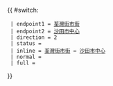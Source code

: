 {{ #switch: {{{format|}}}
  | endpoint1 = [[荃灣街市街]]
  | endpoint2 = [[沙田市中心]]
  | direction = 2
  | status =
  | inline = [[荃灣街市街]] ↔ [[沙田市中心]]
  | normal =
  | full =
}}